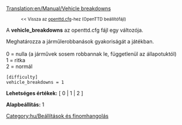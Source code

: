 [[Translation:en/Manual/Vehicle breakdowns]]

:<small><< Vissza az [[hu/openttd.cfg|openttd.cfg]]-hez (OpenTTD beállítófájl)</small>


A '''vehicle_breakdowns''' az openttd.cfg fájl egy változója.

Meghatározza a járműlerobbanások gyakoriságát a játékban.<br><br>
0 = nulla (a járművek sosem robbannak le, függetlenül az állapotuktól)<br>
1 = ritka<br>
2 = normál<br>

<pre>
[difficulty]
vehicle_breakdowns = 1
</pre>

'''Lehetséges értékek:''' [ 0 | 1 | 2 ]

'''Alapbeállítás:''' 1


[[Category:hu/Beállítások és finomhangolás]]